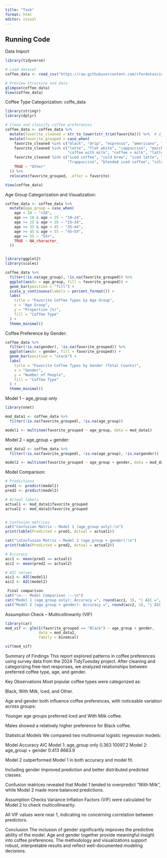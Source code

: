 ```yaml
---
title: "Task"
format: html
editor: visual
---
```



## Running Code

Data Import

```r
library(tidyverse)

# Load dataset
coffee_data <- read_csv("https://raw.githubusercontent.com/rfordatascience/tidytuesday/refs/heads/main/data/2024/2024-05-14/coffee_survey.csv")

# Preview structure and data
glimpse(coffee_data)
View(coffee_data)

```

 Coffee Type Categorization: coffe_data

```r
library(stringr)
library(dplyr)

# Clean and classify coffee preferences
coffee_data <- coffee_data %>%
  mutate(favorite_cleaned = str_to_lower(str_trim(favorite))) %>%  # új, tisztított oszlop
  mutate(favorite_grouped = case_when(
    favorite_cleaned %in% c("black", "drip", "espresso", "americano", "french press", "ristretto", "regular drip coffee") ~ "Black",
    favorite_cleaned %in% c("latte", "flat white", "cappuccino", "macchiato", "mocha", "breve", 
                            "coffee with milk", "coffee + milk", "latte macchiato", "dirty chai", "cortado") ~ "With Milk",
    favorite_cleaned %in% c("iced coffee", "cold brew", "iced latte", "iced americano", 
                            "frappuccino", "blended iced coffee", "cold foam cold brew") ~ "Iced",
    TRUE ~ "Other"
  )) %>%
  relocate(favorite_grouped, .after = favorite)

View(coffee_data)


```


Age Group Categorization and Visualization:

```r
coffee_data <- coffee_data %>%
  mutate(age_group = case_when(
    age < 18 ~ "<18",
    age >= 18 & age < 25 ~ "18–24",
    age >= 25 & age < 35 ~ "25–34",
    age >= 35 & age < 45 ~ "35–44",
    age >= 45 & age < 55 ~ "45–54",
    age >= 55 ~ "55+",
    TRUE ~ NA_character_
  ))


library(ggplot2)
library(scales)

coffee_data %>%
  filter(!is.na(age_group), !is.na(favorite_grouped)) %>%
  ggplot(aes(x = age_group, fill = favorite_grouped)) +
  geom_bar(position = "fill") +
  scale_y_continuous(labels = percent_format()) +
  labs(
    title = "Favorite Coffee Types by Age Group",
    x = "Age Group",
    y = "Proportion (%)",
    fill = "Coffee Type"
  ) +
  theme_minimal()

```

 Coffee Preference by Gender:

```r
coffee_data %>%
  filter(!is.na(gender), !is.na(favorite_grouped)) %>%
  ggplot(aes(x = gender, fill = favorite_grouped)) +
  geom_bar(position = "stack") +
  labs(
    title = "Favorite Coffee Types by Gender (Total Counts)",
    x = "Gender",
    y = "Number of People",
    fill = "Coffee Type"
  ) +
  theme_minimal()

```


Model 1 – age_group only

```r
library(nnet)

mod_data1 <- coffee_data %>%
  filter(!is.na(favorite_grouped), !is.na(age_group))

model1 <- multinom(favorite_grouped ~ age_group, data = mod_data1)

```

Model 2 – age_group + gender:

```r
mod_data2 <- coffee_data %>%
  filter(!is.na(favorite_grouped), !is.na(age_group), !is.na(gender))

model2 <- multinom(favorite_grouped ~ age_group + gender, data = mod_data2)

```

Model Comparison:

```r

# Predictions
pred1 <- predict(model1)
pred2 <- predict(model2)

# Actual labels
actual1 <- mod_data1$favorite_grouped
actual2 <- mod_data2$favorite_grouped


# Confusion matrices
cat("Confusion Matrix – Model 1 (age_group only):\n")
print(table(Predicted = pred1, Actual = actual1))

cat("\nConfusion Matrix – Model 2 (age_group + gender):\n")
print(table(Predicted = pred2, Actual = actual2))

# Accuracy
acc1 <- mean(pred1 == actual1)
acc2 <- mean(pred2 == actual2)

# AIC values
aic1 <- AIC(model1)
aic2 <- AIC(model2)

 Final comparison
cat("\n--- Model Comparison ---\n")
cat("Model 1 (age_group only): Accuracy =", round(acc1, 3), "| AIC =", round(aic1, 1), "\n")
cat("Model 2 (age_group + gender): Accuracy =", round(acc2, 3), "| AIC =", round(aic2, 1), "\n")

```

Assumption Check – Multicollinearity (VIF)

```r
library(car)
mod_vif <- glm(I(favorite_grouped == "Black") ~ age_group + gender, 
               data = mod_data2, 
               family = binomial)

vif(mod_vif)

```

Summary of Findings
This report explored patterns in coffee preferences using survey data from the 2024 TidyTuesday project. After cleaning and categorizing free-text responses, we analyzed relationships between preferred coffee type, age, and gender.

Key Observations
Most popular coffee types were categorized as:

Black, With Milk, Iced, and Other.

Age and gender both influence coffee preferences, with noticeable variation across groups:

Younger age groups preferred Iced and With Milk coffee.

Males showed a relatively higher preference for Black coffee.

Statistical Models
We compared two multinomial logistic regression models:

Model	Accuracy	AIC
Model 1: age_group only	0.363	10097.2
Model 2: age_group + gender	0.413	8683.9

Model 2 outperformed Model 1 in both accuracy and model fit.

Including gender improved prediction and better distributed predicted classes.

Confusion matrices revealed that Model 1 tended to overpredict "With Milk", while Model 2 made more balanced predictions.

Assumption Checks
Variance Inflation Factors (VIF) were calculated for Model 2 to check multicollinearity.

All VIF values were near 1, indicating no concerning correlation between predictors.

Conclusion
The inclusion of gender significantly improves the predictive ability of the model. Age and gender together provide meaningful insight into coffee preferences. The methodology and visualizations support robust, interpretable results and reflect well-documented modeling decisions.

